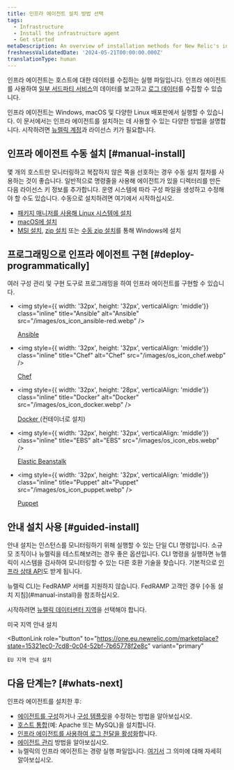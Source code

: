 ```yaml
---
title: 인프라 에이전트 설치 방법 선택
tags:
  - Infrastructure
  - Install the infrastructure agent
  - Get started
metaDescription: An overview of installation methods for New Relic's infrastructure agent and infrastructure integrations.
freshnessValidatedDate: '2024-05-21T00:00:00.000Z'
translationType: human
---
```


인프라 에이전트는 호스트에 대한 데이터를 수집하는 실행 파일입니다. 인프라 에이전트를 사용하여 [일부 서드파티 서비스](/docs/infrastructure/host-integrations/installation/install-infrastructure-host-integrations)의 데이터를 보고하고 [로그 데이터](/docs/logs/enable-log-monitoring-new-relic/enable-log-monitoring-new-relic/forward-your-logs-using-infrastructure-agent)를 수집할 수 있습니다.

인프라 에이전트는 Windows, macOS 및 다양한 Linux 배포판에서 실행할 수 있습니다. 이 문서에서는 인프라 에이전트를 설치하는 데 사용할 수 있는 다양한 방법을 설명합니다. 시작하려면 [뉴렐릭 계정](https://newrelic.com/signup)과 라이선스 키가 필요합니다.

## 인프라 에이전트 수동 설치 [#manual-install]

몇 개의 호스트만 모니터링하고 복잡하지 않은 쪽을 선호하는 경우 수동 설치 절차를 사용하는 것이 좋습니다. 일반적으로 명령줄을 사용해 에이전트가 있을 디렉터리를 만든 다음 라이선스 키 정보를 추가합니다. 운영 시스템에 따라 구성 파일을 생성하고 수정해야 할 수도 있습니다. 수동으로 설치하려면 여기에서 시작하십시오.

* [패키지 매니저를 사용해 Linux 시스템에 설치](/docs/infrastructure/install-infrastructure-agent/linux-installation/install-infrastructure-monitoring-agent-linux)
* [macOS에 설치](/docs/infrastructure/install-infrastructure-agent/macos-installation/install-infrastructure-monitoring-agent-macos)
* [MSI 설치](/docs/infrastructure/install-infrastructure-agent/windows-installation/install-infrastructure-monitoring-agent-windows), [zip 설치](/docs/infrastructure/install-infrastructure-agent/windows-installation/zip-assisted-install-infrastructure-agent-windows) 또는 [수동 zip 설치](/docs/infrastructure/install-infrastructure-agent/windows-installation/zip-manual-install-infrastructure-agent-windows)를 통해 Windows에 설치

## 프로그래밍으로 인프라 에이전트 구현 [#deploy-programmatically]

여러 구성 관리 및 구현 도구로 프로그래밍을 하여 인프라 에이전트를 구현할 수 있습니다.

* <img
    style={{ width: '32px', height: '32px', verticalAlign: 'middle'}}
    class="inline"
    title="Ansible"
    alt="Ansible"
    src="/images/os_icon_ansible-red.webp"
  />

  [Ansible](/docs/infrastructure/new-relic-infrastructure/config-management-tools/configure-new-relic-infrastructure-using-ansible)

* <img
    style={{ width: '32px', height: '32px', verticalAlign: 'middle'}}
    class="inline"
    title="Chef"
    alt="Chef"
    src="/images/os_icon_chef.webp"
  />

  [Chef](/docs/infrastructure/new-relic-infrastructure/config-management-tools/configure-new-relic-infrastructure-using-chef)

* <img
    style={{ width: '32px', height: '28px', verticalAlign: 'middle'}}
    class="inline"
    title="Docker"
    alt="Docker"
    src="/images/os_icon_docker.webp"
  />

  [Docker ](/docs/infrastructure/install-infrastructure-agent/linux-installation/docker-container-infrastructure-monitoring)(컨테이너로 설치)

* <img
    style={{ width: '32px', height: '32px', verticalAlign: 'middle'}}
    class="inline"
    title="EBS"
    alt="EBS"
    src="/images/os_icon_ebs.webp"
  />

  [Elastic Beanstalk](/docs/infrastructure/install-infrastructure-agent/config-management-tools/install-infrastructure-agent-aws-elastic-beanstalk)

* <img
    style={{ width: '32px', height: '32px', verticalAlign: 'middle'}}
    class="inline"
    title="Puppet"
    alt="Puppet"
    src="/images/os_icon_puppet.webp"
  />

  [Puppet](/docs/infrastructure/new-relic-infrastructure/config-management-tools/configure-new-relic-infrastructure-puppet)

## 안내 설치 사용 [#guided-install]

안내 설치는 인스턴스를 모니터링하기 위해 실행할 수 있는 단일 CLI 명령입니다. 소규모 조직이나 뉴렐릭을 테스트해보려는 경우 좋은 옵션입니다. CLI 명령을 실행하면 뉴렐릭이 시스템을 검사하여 모니터링할 수 있는 다른 호환 기술을 찾습니다. 기본적으로 [인프라 상태 API](https://github.com/newrelic/infrastructure-agent/blob/master/docs/status_api.md)도 받게 됩니다.

<Callout variant="important">
  뉴렐릭 CLI는 FedRAMP 서버를 지원하지 않습니다. FedRAMP 고객인 경우 [수동 설치 지침](#manual-install)을 참조하십시오.
</Callout>

시작하려면 [뉴렐릭 데이터센터 지역](/docs/accounts/accounts-billing/account-setup/choose-your-data-center)을 선택해야 합니다.

<ButtonGroup>
  <ButtonLink
    role="button"
    to="https://one.newrelic.com/marketplace?state=15321ec0-7cd8-0c04-52bf-7b65778f2e8c"
    variant="primary"
  >
    미국 지역 안내 설치
  </ButtonLink>

  <ButtonLink
    role="button"
    to="https://one.eu.newrelic.com/marketplace?state=15321ec0-7cd8-0c04-52bf-7b65778f2e8c"
    variant="primary"
  >
    EU 지역 안내 설치
  </ButtonLink>
</ButtonGroup>

## 다음 단계는? [#whats-next]

인프라 에이전트를 설치한 후:

* [에이전트를 구성](/docs/infrastructure/install-configure-infrastructure/configuration/configure-infrastructure-agent)하거나 [구성 템플릿](https://github.com/newrelic/infrastructure-agent/blob/master/assets/examples/infrastructure/newrelic-infra-template.yml.example)을 수정하는 방법을 알아보십시오.
* [호스트 통합](/docs/integrations/host-integrations/getting-started/introduction-host-integrations)(예: Apache 또는 MySQL)을 설치합니다.
* [인프라 에이전트를 사용하여 로그 전달을 활성화](/docs/logs/enable-new-relic-logs/1-enable-logs/forward-your-logs-using-new-relic-infrastructure)합니다.
* [에이전트 관리](/docs/infrastructure/install-infrastructure-agent/manage-your-agent) 방법을 알아보십시오.
* 뉴렐릭의 인프라 에이전트는 경량 실행 파일입니다. [여기서](/docs/infrastructure/new-relic-infrastructure/getting-started/infrastructure-agent-performance-overhead) 그 의미에 대해 자세히 알아보십시오.
